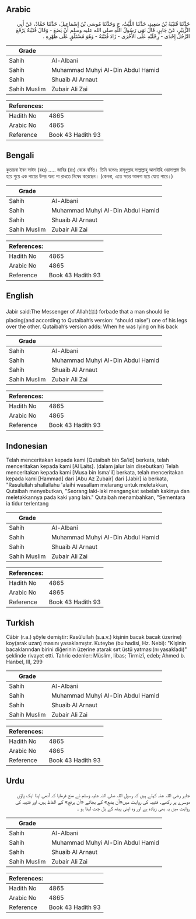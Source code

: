 ## Arabic


<div dir="rtl" lang="ar" style={{fontSize:'larger',backgroundColor:'#f8f9fa',padding:20}}>
حَدَّثَنَا قُتَيْبَةُ بْنُ سَعِيدٍ، حَدَّثَنَا اللَّيْثُ، ح وَحَدَّثَنَا مُوسَى بْنُ إِسْمَاعِيلَ، حَدَّثَنَا حَمَّادٌ، عَنْ أَبِي الزُّبَيْرِ، عَنْ جَابِرٍ، قَالَ نَهَى رَسُولُ اللَّهِ صلى الله عليه وسلم أَنْ يَضَعَ - وَقَالَ قُتَيْبَةُ يَرْفَعَ الرَّجُلُ إِحْدَى - رِجْلَيْهِ عَلَى الأُخْرَى - زَادَ قُتَيْبَةُ - وَهُوَ مُسْتَلْقٍ عَلَى ظَهْرِهِ ‏.‏
</div>
<div style={{backgroundColor:'#f8f9fa',padding:20, marginBottom: 10}}><table> <thead> <tr> <th>Grade</th> <th></th> </tr> </thead> <tbody> <tr><td>Sahih</td><td>Al-Albani</td></tr><tr><td>Sahih</td><td>Muhammad Muhyi Al-Din Abdul Hamid</td></tr><tr><td>Sahih</td><td>Shuaib Al Arnaut</td></tr><tr><td>Sahih Muslim</td><td>Zubair Ali Zai</td></tr></tbody></table><table> <thead> <tr> <th>References:</th> <th></th> </tr> </thead> <tbody><tr><td>Hadith No</td><td>4865</td></tr><tr><td>Arabic No</td><td>4865</td></tr><tr><td>Reference</td><td>Book 43 Hadith 93</td></tr></tbody></table></div>

## Bengali


<div dir="ltr" lang="bn" style={{fontSize:'larger',backgroundColor:'#f8f9fa',padding:20}}>
কুতায়বা ইবন সাঈদ (রহঃ) ..... জাবির (রাঃ) থেকে বর্ণিত। তিনি বলেনঃ রাসূলুল্লাহ সাল্লাল্লাহু আলাইহি ওয়াসাল্লাম চিৎ হয়ে শুয়ে এক পায়ের উপর অন্য পা রাখতে নিষেধ করেছেন। (কেননা, এতে সতর আলগা হয়ে যেতে পারে।)
</div>
<div style={{backgroundColor:'#f8f9fa',padding:20, marginBottom: 10}}><table> <thead> <tr> <th>Grade</th> <th></th> </tr> </thead> <tbody> <tr><td>Sahih</td><td>Al-Albani</td></tr><tr><td>Sahih</td><td>Muhammad Muhyi Al-Din Abdul Hamid</td></tr><tr><td>Sahih</td><td>Shuaib Al Arnaut</td></tr><tr><td>Sahih Muslim</td><td>Zubair Ali Zai</td></tr></tbody></table><table> <thead> <tr> <th>References:</th> <th></th> </tr> </thead> <tbody><tr><td>Hadith No</td><td>4865</td></tr><tr><td>Arabic No</td><td>4865</td></tr><tr><td>Reference</td><td>Book 43 Hadith 93</td></tr></tbody></table></div>

## English


<div dir="ltr" lang="en" style={{fontSize:'larger',backgroundColor:'#f8f9fa',padding:20}}>
Jabir said:The Messenger of Allah(ﷺ) forbade that a man should lie placing(and according to Qutaibah’s version: “should raise”) one of his legs over the other. Qutaibah’s version adds: When he was lying on his back
</div>
<div style={{backgroundColor:'#f8f9fa',padding:20, marginBottom: 10}}><table> <thead> <tr> <th>Grade</th> <th></th> </tr> </thead> <tbody> <tr><td>Sahih</td><td>Al-Albani</td></tr><tr><td>Sahih</td><td>Muhammad Muhyi Al-Din Abdul Hamid</td></tr><tr><td>Sahih</td><td>Shuaib Al Arnaut</td></tr><tr><td>Sahih Muslim</td><td>Zubair Ali Zai</td></tr></tbody></table><table> <thead> <tr> <th>References:</th> <th></th> </tr> </thead> <tbody><tr><td>Hadith No</td><td>4865</td></tr><tr><td>Arabic No</td><td>4865</td></tr><tr><td>Reference</td><td>Book 43 Hadith 93</td></tr></tbody></table></div>

## Indonesian


<div dir="ltr" lang="id" style={{fontSize:'larger',backgroundColor:'#f8f9fa',padding:20}}>
Telah menceritakan kepada kami [Qutaibah bin Sa'id] berkata, telah menceritakan kepada kami [Al Laits]. (dalam jalur lain disebutkan) Telah menceritakan kepada kami [Musa bin Isma'il] berkata, telah menceritakan kepada kami [Hammad] dari [Abu Az Zubair] dari [Jabir] ia berkata, "Rasulullah shallallahu 'alaihi wasallam melarang untuk meletakkan, Qutaibah menyebutkan, "Seorang laki-laki mengangkat sebelah kakinya dan meletakkannya pada kaki yang lain." Qutaibah menambahkan, "Sementara ia tidur terlentang
</div>
<div style={{backgroundColor:'#f8f9fa',padding:20, marginBottom: 10}}><table> <thead> <tr> <th>Grade</th> <th></th> </tr> </thead> <tbody> <tr><td>Sahih</td><td>Al-Albani</td></tr><tr><td>Sahih</td><td>Muhammad Muhyi Al-Din Abdul Hamid</td></tr><tr><td>Sahih</td><td>Shuaib Al Arnaut</td></tr><tr><td>Sahih Muslim</td><td>Zubair Ali Zai</td></tr></tbody></table><table> <thead> <tr> <th>References:</th> <th></th> </tr> </thead> <tbody><tr><td>Hadith No</td><td>4865</td></tr><tr><td>Arabic No</td><td>4865</td></tr><tr><td>Reference</td><td>Book 43 Hadith 93</td></tr></tbody></table></div>

## Turkish


<div dir="ltr" lang="tr" style={{fontSize:'larger',backgroundColor:'#f8f9fa',padding:20}}>
Câbir (r.a.) şöyle demiştir: Rasûlullah (s.a.v.) kişinin bacak bacak üzerine) koy(arak uzan) masını yasaklamıştır. Kuteybe (bu hadisi, Hz. Nebi): "Kişinin bacaklarından birini diğerinin üzerine atarak sırt üstü yatması(nı yasakladı)" şeklinde rivayet etti. Tahric edenler: Müslim, libas; Tirmizî, edeb; Ahmed b. Hanbel, III, 299
</div>
<div style={{backgroundColor:'#f8f9fa',padding:20, marginBottom: 10}}><table> <thead> <tr> <th>Grade</th> <th></th> </tr> </thead> <tbody> <tr><td>Sahih</td><td>Al-Albani</td></tr><tr><td>Sahih</td><td>Muhammad Muhyi Al-Din Abdul Hamid</td></tr><tr><td>Sahih</td><td>Shuaib Al Arnaut</td></tr><tr><td>Sahih Muslim</td><td>Zubair Ali Zai</td></tr></tbody></table><table> <thead> <tr> <th>References:</th> <th></th> </tr> </thead> <tbody><tr><td>Hadith No</td><td>4865</td></tr><tr><td>Arabic No</td><td>4865</td></tr><tr><td>Reference</td><td>Book 43 Hadith 93</td></tr></tbody></table></div>

## Urdu


<div dir="rtl" lang="ur" style={{fontSize:'larger',backgroundColor:'#f8f9fa',padding:20}}>
جابر رضی اللہ عنہ کہتے ہیں کہ رسول اللہ صلی اللہ علیہ وسلم نے منع فرمایا کہ آدمی اپنا ایک پاؤں دوسرے پر رکھے۔ قتیبہ کی روایت میں«أن يضع» کے بجائے «أن يرفع» کے الفاظ ہیں، اور قتیبہ کی روایت میں یہ بھی زیادہ ہے اور وہ اپنی پیٹھ کے بل چت لیٹا ہو ۔
</div>
<div style={{backgroundColor:'#f8f9fa',padding:20, marginBottom: 10}}><table> <thead> <tr> <th>Grade</th> <th></th> </tr> </thead> <tbody> <tr><td>Sahih</td><td>Al-Albani</td></tr><tr><td>Sahih</td><td>Muhammad Muhyi Al-Din Abdul Hamid</td></tr><tr><td>Sahih</td><td>Shuaib Al Arnaut</td></tr><tr><td>Sahih Muslim</td><td>Zubair Ali Zai</td></tr></tbody></table><table> <thead> <tr> <th>References:</th> <th></th> </tr> </thead> <tbody><tr><td>Hadith No</td><td>4865</td></tr><tr><td>Arabic No</td><td>4865</td></tr><tr><td>Reference</td><td>Book 43 Hadith 93</td></tr></tbody></table></div>